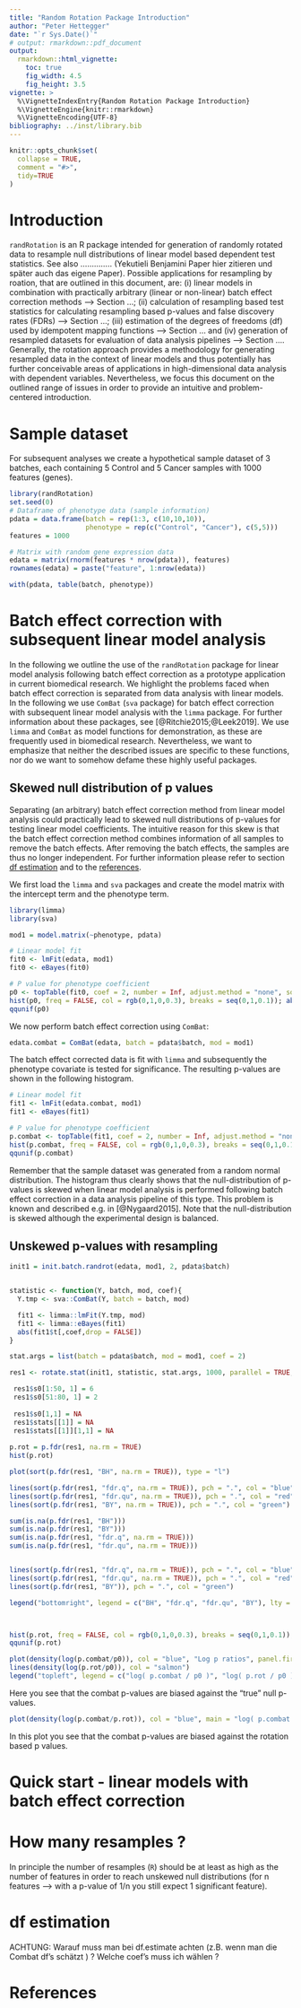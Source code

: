 ```yaml
---
title: "Random Rotation Package Introduction"
author: "Peter Hettegger"
date: "`r Sys.Date()`"
# output: rmarkdown::pdf_document
output: 
  rmarkdown::html_vignette:
    toc: true
    fig_width: 4.5
    fig_height: 3.5
vignette: >
  %\VignetteIndexEntry{Random Rotation Package Introduction}
  %\VignetteEngine{knitr::rmarkdown}
  %\VignetteEncoding{UTF-8}
bibliography: ../inst/library.bib
---
```



```r
knitr::opts_chunk$set(
  collapse = TRUE,
  comment = "#>",
  tidy=TRUE
)
```


# Introduction

`randRotation` is an R package intended for generation of randomly rotated data to resample null distributions of linear model based dependent test statistics. See also .............. (Yekutieli Benjamini Paper hier zitieren und später auch das eigene Paper). Possible applications for resampling by roation, that are outlined in this document, are: (i) linear models in combination with practically arbitrary (linear or non-linear) batch effect correction methods --> Section ...; (ii) calculation of resampling based test statistics for calculating resampling based p-values and false discovery rates (FDRs) --> Section ...; (iii) estimation of the degrees of freedoms (df) used by idempotent mapping functions  --> Section ... and (iv) generation of resampled datasets for evaluation of data analysis pipelines --> Section .... Generally, the rotation approach provides a methodology for generating resampled data in the context of linear models and thus potentially has further conceivable areas of applications in high-dimensional data analysis with dependent variables. Nevertheless, we focus this document on the outlined range of issues in order to provide an intuitive and problem-centered introduction.


# Sample dataset

For subsequent analyses we create a hypothetical sample dataset of 3 batches, each containing 5 Control and 5 Cancer samples with 1000 features (genes).

```r

library(randRotation)
set.seed(0)
# Dataframe of phenotype data (sample information)
pdata = data.frame(batch = rep(1:3, c(10,10,10)),
                   phenotype = rep(c("Control", "Cancer"), c(5,5)))
features = 1000

# Matrix with random gene expression data
edata = matrix(rnorm(features * nrow(pdata)), features)
rownames(edata) = paste("feature", 1:nrow(edata))

with(pdata, table(batch, phenotype))
```


# Batch effect correction with subsequent linear model analysis 

In the following we outline the use of the `randRotation` package for linear model analysis following batch effect correction as a prototype application in current biomedical research. We highlight the problems faced when batch effect correction is separated from data analysis with linear models. In the following we use `ComBat` (`sva` package) for batch effect correction with subsequent linear model analysis with the `limma` package. For further information about these packages, see [@Ritchie2015;@Leek2019]. We use `limma` and `ComBat` as model functions for demonstration, as these are frequently used in biomedical research. Nevertheless, we want to emphasize that neither the described issues are specific to these functions, nor do we want to somehow defame these highly useful packages.

## Skewed null distribution of p values

Separating (an arbitrary) batch effect correction method from linear model analysis could practically lead to skewed null distributions of p-values for testing linear model coefficients. The intuitive reason for this skew is that the batch effect correction method combines information of all samples to remove the batch effects. After removing the batch effects, the samples are thus no longer independent. For further information please refer to section [df estimation](#dfest) and to the [references](#references).

We first load the `limma` and `sva` packages and create the model matrix with the intercept term and the phenotype term. 

```r
library(limma)
library(sva)

mod1 = model.matrix(~phenotype, pdata)

# Linear model fit
fit0 <- lmFit(edata, mod1)
fit0 <- eBayes(fit0)

# P value for phenotype coefficient
p0 <- topTable(fit0, coef = 2, number = Inf, adjust.method = "none", sort.by = "none")$P.Value
hist(p0, freq = FALSE, col = rgb(0,1,0,0.3), breaks = seq(0,1,0.1)); abline(1,0, col = "blue", lty = 2)
qqunif(p0)
```


We now perform batch effect correction using `ComBat`:
```r
edata.combat = ComBat(edata, batch = pdata$batch, mod = mod1)
```

The batch effect corrected data is fit with `limma` and subsequently the phenotype covariate is tested for significance. The resulting p-values are shown in the following histogram.

```r
# Linear model fit
fit1 <- lmFit(edata.combat, mod1)
fit1 <- eBayes(fit1)

# P value for phenotype coefficient
p.combat <- topTable(fit1, coef = 2, number = Inf, adjust.method = "none", sort.by = "none")$P.Value
hist(p.combat, freq = FALSE, col = rgb(0,1,0,0.3), breaks = seq(0,1,0.1)); abline(1,0, col = "blue", lty = 2)
qqunif(p.combat)
```

Remember that the sample dataset was generated from a random normal distribution. The histogram thus clearly shows that the null-distribution of p-values is skewed when linear model analysis is performed following batch effect correction in a data analysis pipeline of this type. This problem is known and described e.g. in [@Nygaard2015]. Note that the null-distribution is skewed although the experimental design is balanced.


## Unskewed p-values with resampling


```r
init1 = init.batch.randrot(edata, mod1, 2, pdata$batch)


statistic <- function(Y, batch, mod, coef){
  Y.tmp <- sva::ComBat(Y, batch = batch, mod)

  fit1 <- limma::lmFit(Y.tmp, mod)
  fit1 <- limma::eBayes(fit1)
  abs(fit1$t[,coef,drop = FALSE])
}

stat.args = list(batch = pdata$batch, mod = mod1, coef = 2)
```

```r
res1 <- rotate.stat(init1, statistic, stat.args, 1000, parallel = TRUE, split.parallel = TRUE)
```

```r
 res1$s0[1:50, 1] = 6
 res1$s0[51:80, 1] = 2
 
 res1$s0[1,1] = NA
 res1$stats[[1]] = NA
 res1$stats[[1]][1,1] = NA
 
p.rot = p.fdr(res1, na.rm = TRUE)
hist(p.rot)

plot(sort(p.fdr(res1, "BH", na.rm = TRUE)), type = "l")

lines(sort(p.fdr(res1, "fdr.q", na.rm = TRUE)), pch = ".", col = "blue")
lines(sort(p.fdr(res1, "fdr.qu", na.rm = TRUE)), pch = ".", col = "red")
lines(sort(p.fdr(res1, "BY", na.rm = TRUE)), pch = ".", col = "green")

sum(is.na(p.fdr(res1, "BH")))
sum(is.na(p.fdr(res1, "BY")))
sum(is.na(p.fdr(res1, "fdr.q", na.rm = TRUE)))
sum(is.na(p.fdr(res1, "fdr.qu", na.rm = TRUE)))


lines(sort(p.fdr(res1, "fdr.q", na.rm = TRUE)), pch = ".", col = "blue")
lines(sort(p.fdr(res1, "fdr.qu", na.rm = TRUE)), pch = ".", col = "red")
lines(sort(p.fdr(res1, "BY")), pch = ".", col = "green")

legend("bottomright", legend = c("BH", "fdr.q", "fdr.qu", "BY"), lty = 1, col = c("black", "blue", "red", "green"))



hist(p.rot, freq = FALSE, col = rgb(0,1,0,0.3), breaks = seq(0,1,0.1)); abline(1,0, col = "blue", lty = 2)
qqunif(p.rot)

plot(density(log(p.combat/p0)), col = "blue", "Log p ratios", panel.first = abline(v=0, col = "grey"))
lines(density(log(p.rot/p0)), col = "salmon")
legend("topleft", legend = c("log( p.combat / p0 )", "log( p.rot / p0 )"), lty = 1, col = c("blue", "salmon"))

```


Here you see that the combat p-values are biased against the "true" null p-values.


```r
plot(density(log(p.combat/p.rot)), col = "blue", main = "log( p.combat / p.rot )", panel.first = abline(v=0, col = "grey"))
```
In this plot you see that the combat p-values are biased against the rotation based p values.



# Quick start - linear models with batch effect correction


# How many resamples ?

In principle the number of resamples (`R`) should be at least as high as the number of features in order to reach unskewed null distributions (for n features --> with a p-value of 1/n you still expect 1 significant feature).


# df estimation {#dfest}

ACHTUNG: Warauf muss man bei df.estimate achten (z.B. wenn man die Combat df's schätzt ) ? Welche coef's muss ich wählen ?

<!-- # ```{r,eval=FALSE,purl=FALSE} -->
<!-- # library(limma) -->
<!-- # library(sva) -->
<!-- #  -->
<!-- # mod1 = model.matrix(~phenotype, pdata) -->
<!-- # edata.combat = ComBat(edata, batch = pdata$batch, mod = mod1) -->
<!-- # ``` -->
<!-- # ```{r, include=FALSE} -->
<!-- # library(limma) -->
<!-- # library(sva) -->
<!-- #  -->
<!-- # mod1 = model.matrix(~phenotype, pdata) -->
<!-- # edata.combat = ComBat(edata, batch = pdata$batch, mod = mod1) -->
<!-- # ``` -->





<!-- # Parallelisation -->

<!-- ```{r message=FALSE, warning=FALSE, results='hide'} -->
<!-- t1 = Sys.time() -->
<!-- res1 <- rotate.stat(init1, statistic, stat.args, 700) -->
<!-- Sys.time()-t1 -->

<!-- t1 = Sys.time() -->
<!-- res1 <- rotate.stat(init1, statistic, stat.args, 7000, parallel = TRUE, split.parallel = FALSE) -->
<!-- Sys.time()-t1 -->

<!-- t1 = Sys.time() -->
<!-- res1 <- rotate.stat(init1, statistic, stat.args, 7000, parallel = TRUE, split.parallel = 7) -->
<!-- Sys.time()-t1 -->

<!-- ``` -->


# References {#references}

















